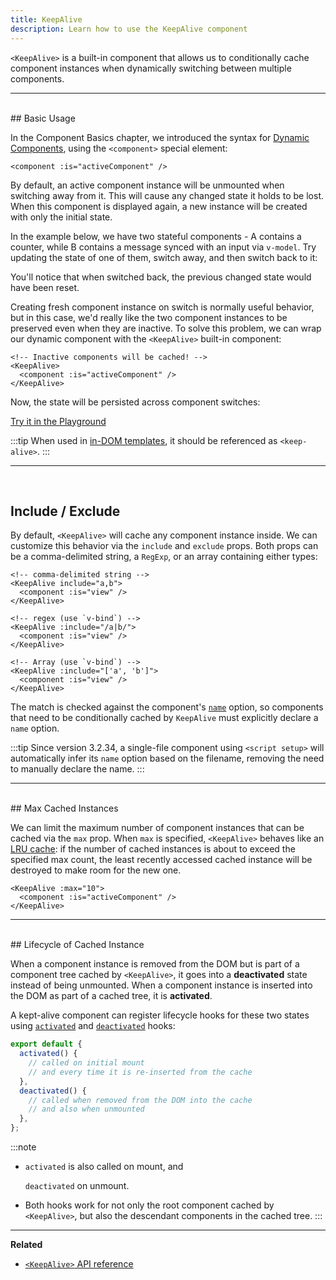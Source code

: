 ```yaml
---
title: KeepAlive
description: Learn how to use the KeepAlive component
---
```



`<KeepAlive>` is a built-in component that allows us to conditionally cache component instances when dynamically switching between multiple components.

---

<br />
## Basic Usage

In the Component Basics chapter, we introduced the syntax for [Dynamic Components](/guide/essentials/component-basics#dynamic-components), using the `<component>` special element:

```vue-html
<component :is="activeComponent" />
```

By default, an active component instance will be unmounted when switching away from it. This will cause any changed state it holds to be lost. When this component is displayed again, a new instance will be created with only the initial state.

In the example below, we have two stateful components - A contains a counter, while B contains a message synced with an input via `v-model`. Try updating the state of one of them, switch away, and then switch back to it:

<div class="card-border">
  <SwitchComponent client:load />
</div>
You'll notice that when switched back, the previous changed state would have been
reset.

Creating fresh component instance on switch is normally useful behavior, but in this case, we'd really like the two component instances to be preserved even when they are inactive. To solve this problem, we can wrap our dynamic component with the `<KeepAlive>` built-in component:

```vue-html
<!-- Inactive components will be cached! -->
<KeepAlive>
  <component :is="activeComponent" />
</KeepAlive>
```

Now, the state will be persisted across component switches:

<div class="card-border">
  <SwitchComponent use-KeepAlive client:load />
</div>

<div class="options-api">

[Try it in the Playground](https://play.vuejs.org/#eNqtU8tugzAQ/JUVl7RKWveMXFTIseofcHHAiawasPxArRD/3rVNSEhbpVUrIWB3x7PM7jAkuVL3veNJmlBTaaFsVraiUZ22sO0alcNedw2s7kmIPHS1ABQLQDEBAMqWvwVQzffMSQuDz1aI6VreWpPCEBtsJppx4wE1s+zmNoIBNLdOt8cIjzut8XAKq3A0NAIY/QNveFEyi8DA8kZJZjlGALQWPVSSGfNYJjVvujIJeaxItuMyo6JVzoJ9VxwRmtUCIdDfNV3NJWam5j7HpPOY8BEYkwxySiLLP1AWkbK4oHzmXOVS9FFOSM3jhFR4WTNfRslcO54nSwJKcCD4RsnZmJJNFPXJEl8t88quOuc39fCrHalsGyWcnJL62apYNoq12UQ8DLEFjCMy+kKA7Jy1XQtPlRTVqx+Jx6zXOJI1JbH4jejg3T+KbswBzXnFlz9Tjes/V/3CjWEHDsL/OYNvdCE8Wu3kLUQEhy+ljh+brFFu)

</div>

:::tip
When used in [in-DOM templates](/guide/essentials/component-basics#in-dom-template-parsing-caveats), it should be referenced as `<keep-alive>`.
:::

---

<br />

## Include / Exclude

By default, `<KeepAlive>` will cache any component instance inside. We can customize this behavior via the `include` and `exclude` props. Both props can be a comma-delimited string, a `RegExp`, or an array containing either types:

```vue-html
<!-- comma-delimited string -->
<KeepAlive include="a,b">
  <component :is="view" />
</KeepAlive>

<!-- regex (use `v-bind`) -->
<KeepAlive :include="/a|b/">
  <component :is="view" />
</KeepAlive>

<!-- Array (use `v-bind`) -->
<KeepAlive :include="['a', 'b']">
  <component :is="view" />
</KeepAlive>
```

The match is checked against the component's [`name`](/api/options-misc#name) option, so components that need to be conditionally cached by `KeepAlive` must explicitly declare a `name` option.

:::tip
Since version 3.2.34, a single-file component using `<script setup>` will automatically infer its `name` option based on the filename, removing the need to manually declare the name.
:::

---

<br />
## Max Cached Instances

We can limit the maximum number of component instances that can be cached via the `max` prop. When `max` is specified, `<KeepAlive>` behaves like an [LRU cache](<https://en.wikipedia.org/wiki/Cache_replacement_policies#Least_recently_used_(LRU)>): if the number of cached instances is about to exceed the specified max count, the least recently accessed cached instance will be destroyed to make room for the new one.

```vue-html
<KeepAlive :max="10">
  <component :is="activeComponent" />
</KeepAlive>
```

---

<br />
## Lifecycle of Cached Instance

When a component instance is removed from the DOM but is part of a component tree cached by `<KeepAlive>`, it goes into a **deactivated** state instead of being unmounted. When a component instance is inserted into the DOM as part of a cached tree, it is **activated**.

<div class="options-api">

A kept-alive component can register lifecycle hooks for these two states using [`activated`](/api/options-lifecycle#activated) and [`deactivated`](/api/options-lifecycle#deactivated) hooks:

```js
export default {
  activated() {
    // called on initial mount
    // and every time it is re-inserted from the cache
  },
  deactivated() {
    // called when removed from the DOM into the cache
    // and also when unmounted
  },
};
```

</div>

:::note

- <span class="options-api">`activated`</span> is also called on mount, and

  <span class="options-api">`deactivated`</span> on unmount.

- Both hooks work for not only the root component cached by `<KeepAlive>`, but also the descendant components in the cached tree.
  :::

---

**Related**

- [`<KeepAlive>` API reference](/api/built-in-components#keepalive)
